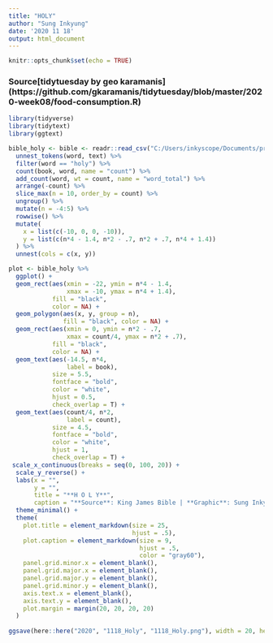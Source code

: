 ```yaml
---
title: "HOLY"
author: "Sung Inkyung"
date: '2020 11 18'
output: html_document
---
```


```r
knitr::opts_chunk$set(echo = TRUE)
```
### Source[tidytuesday by geo karamanis] (https://github.com/gkaramanis/tidytuesday/blob/master/2020-week08/food-consumption.R)
```r
library(tidyverse)
library(tidytext)
library(ggtext)
```


```r
bible_holy <- bible <- readr::read_csv("C:/Users/inkyscope/Documents/projects/data/bible_kjv_new.csv") %>% 
  unnest_tokens(word, text) %>% 
  filter(word == "holy") %>% 
  count(book, word, name = "count") %>% 
  add_count(word, wt = count, name = "word_total") %>% 
  arrange(-count) %>% 
  slice_max(n = 10, order_by = count) %>% 
  ungroup() %>% 
  mutate(n = -4:5) %>% 
  rowwise() %>% 
  mutate(
    x = list(c(-10, 0, 0, -10)),
    y = list(c(n*4 - 1.4, n*2 - .7, n*2 + .7, n*4 + 1.4))
  ) %>% 
  unnest(cols = c(x, y)) 

```
```r
plot <- bible_holy %>% 
  ggplot() +
  geom_rect(aes(xmin = -22, ymin = n*4 - 1.4,
                xmax = -10, ymax = n*4 + 1.4),
            fill = "black", 
            color = NA) +
  geom_polygon(aes(x, y, group = n),
               fill = "black", color = NA) +
  geom_rect(aes(xmin = 0, ymin = n*2 - .7,
                xmax = count/4, ymax = n*2 + .7),
            fill = "black", 
            color = NA) +
  geom_text(aes(-14.5, n*4, 
                label = book),
            size = 5.5,
            fontface = "bold",
            color = "white",
            hjust = 0.5,
            check_overlap = T) +
  geom_text(aes(count/4, n*2, 
                label = count),
            size = 4.5,
            fontface = "bold",
            color = "white",
            hjust = 1,
            check_overlap = T) +
 scale_x_continuous(breaks = seq(0, 100, 20)) +
  scale_y_reverse() +
  labs(x = "",
       y = "",
       title = "**H O L Y**",
       caption = "**Source**: King James Bible | **Graphic**: Sung Inkyung") +
  theme_minimal() +
  theme(
    plot.title = element_markdown(size = 25,
                                  hjust = .5),
    plot.caption = element_markdown(size = 9,
                                    hjust = .5,
                                    color = "gray60"),
    panel.grid.minor.x = element_blank(),
    panel.grid.major.x = element_blank(),
    panel.grid.major.y = element_blank(),
    panel.grid.minor.y = element_blank(),
    axis.text.x = element_blank(),
    axis.text.y = element_blank(),
    plot.margin = margin(20, 20, 20, 20)
  )
  
ggsave(here::here("2020", "1118_Holy", "1118_Holy.png"), width = 20, height = 16, units = "cm")
```
